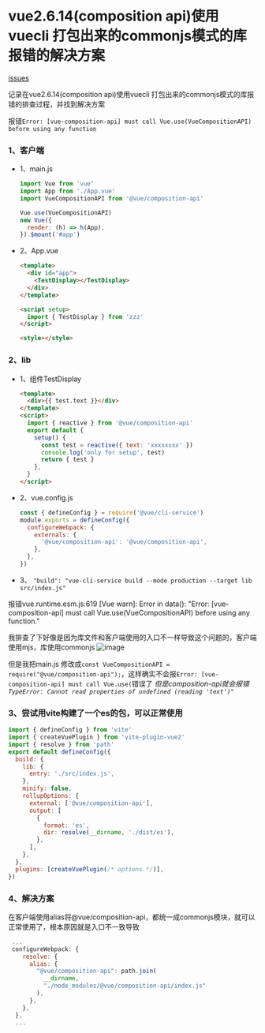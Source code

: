 
# vue2.6.14(composition api)使用vuecli 打包出来的commonjs模式的库报错的解决方案

<div className='flex'>
  <span>
    <Underline>
      <a href='https://github.com/vuejs/composition-api/issues/987'>
        <span>issues</span>
      </a>
    </Underline>
  </span>
</div>

记录在vue2.6.14(composition api)使用vuecli 打包出来的commonjs模式的库报错的排查过程，并找到解决方案

报错`Error: [vue-composition-api] must call Vue.use(VueCompositionAPI) before using any function`

### 1、客户端

- 1、main.js

  ```js filename="main.js"
  import Vue from 'vue'
  import App from './App.vue'
  import VueCompositionAPI from '@vue/composition-api'

  Vue.use(VueCompositionAPI)
  new Vue({
    render: (h) => h(App),
  }).$mount('#app')
  ```

- 2、App.vue

  ```html filename="App.vue"
  <template>
    <div id="app">
      <TestDisplay></TestDisplay>
    </div>
  </template>

  <script setup>
    import { TestDisplay } from 'zzz'
  </script>

  <style></style>
  ```

### 2、lib

- 1、组件TestDisplay

  ```html filename="TestDisplay.vue"
  <template>
    <div>{{ test.text }}</div>
  </template>
  <script>
    import { reactive } from '@vue/composition-api'
    export default {
      setup() {
        const test = reactive({ text: 'xxxxxxxx' })
        console.log('only for setup', test)
        return { test }
      },
    }
  </script>
  ```

- 2、vue.config.js

  ```js filename="vue.config.js"
  const { defineConfig } = require('@vue/cli-service')
  module.exports = defineConfig({
    configureWebpack: {
      externals: {
        '@vue/composition-api': '@vue/composition-api',
      },
    },
  })
  ```

- 3、 `"build": "vue-cli-service build --mode production --target lib src/index.js"`

报错vue.runtime.esm.js:619 [Vue warn]: Error in data(): "Error: [vue-composition-api] must call Vue.use(VueCompositionAPI) before using any function."

我排查了下好像是因为库文件和客户端使用的入口不一样导致这个问题的，客户端使用mjs，库使用commonjs
![image](https://github.com/vuejs/composition-api/assets/40790268/f3e9a67e-7d59-4bc6-98c5-3b4c44d47c74)

但是我把main.js 修改成`const VueCompositionAPI = require("@vue/composition-api");`，这样确实不会报`Error: [vue-composition-api] must call Vue.use(`错误了
_但是composition-api就会报错`TypeError: Cannot read properties of undefined (reading 'text')"`_

### 3、尝试用vite构建了一个es的包，可以正常使用

```js filename="vite.config.js"
import { defineConfig } from 'vite'
import { createVuePlugin } from 'vite-plugin-vue2'
import { resolve } from 'path'
export default defineConfig({
  build: {
    lib: {
      entry: './src/index.js',
    },
    minify: false,
    rollupOptions: {
      external: ['@vue/composition-api'],
      output: [
        {
          format: 'es',
          dir: resolve(__dirname, './dist/es'),
        },
      ],
    },
  },
  plugins: [createVuePlugin(/* options */)],
})
```

### 4、解决方案

在客户端使用alias将@vue/composition-api，都统一成commonjs模块，就可以正常使用了，根本原因就是入口不一致导致

```js filename="vue.config.js"
 ...
 configureWebpack: {
    resolve: {
      alias: {
        "@vue/composition-api": path.join(
          __dirname,
          "./node_modules/@vue/composition-api/index.js"
        ),
      },
    },
  },
  ...
```
